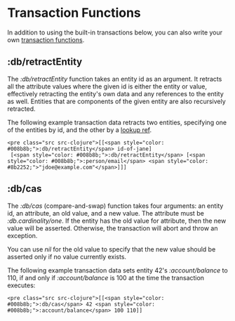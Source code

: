 Transaction Functions
=====================

In addition to using the built-in transactions below, you can also write your own [transaction functions](../reference/database-functions.html#transaction-functions).

:db/retractEntity
-----------------

The *:db/retractEntity* function takes an entity id as an argument. It retracts all the attribute values where the given id is either the entity or value, effectively retracting the entity's own data and any references to the entity as well. Entities that are components of the given entity are also recursively retracted.

The following example transaction data retracts two entities, specifying one of the entities by id, and the other by a [lookup ref](../schema/identity.html#lookup-refs).

```
<pre class="src src-clojure">[[<span style="color: #008b8b;">:db/retractEntity</span> id-of-jane]
 [<span style="color: #008b8b;">:db/retractEntity</span> [<span style="color: #008b8b;">:person/email</span> <span style="color: #8b2252;">"jdoe@example.com"</span>]]]
```







:db/cas
-------

The *:db/cas* (compare-and-swap) function takes four arguments: an entity id, an attribute, an old value, and a new value. The attribute must be *:db.cardinality/one*. If the entity has the old value for attribute, then the new value will be asserted. Otherwise, the transaction will abort and throw an exception.

You can use *nil* for the old value to specify that the new value should be asserted only if no value currently exists.

The following example transaction data sets entity 42's *:account/balance* to 110, if and only if *:account/balance* is 100 at the time the transaction executes:

```
<pre class="src src-clojure">[[<span style="color: #008b8b;">:db/cas</span> 42 <span style="color: #008b8b;">:account/balance</span> 100 110]]
```